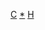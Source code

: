 {{asbox
|image=Sima Qian.png
|category=中國歷史學家小作品
|subject=與[[中國]][[:Category:中國歷史學家|歷史學家]]相關的
|name=Template:China-historian-stub
}}<noinclude>
[[Category:學者小作品模板|C]]
[[Category:中國歷史學家小作品|*]]
[[Category:中國人物小作品模板|H]]
</noinclude>